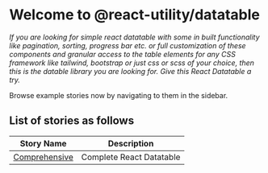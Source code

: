 
<Meta title="React Datatable" />

# Welcome to @react-utility/datatable

*If you are looking for simple react datatable with some in built functionality like pagination, sorting, progress bar etc. or full customization of these components and granular access to the table elements for any CSS framework like tailwind, bootstrap or just css or scss of your choice, then this is the datable library you are looking for. Give this React Datatable a try.*

Browse example stories now by navigating to them in the sidebar.

## List of stories as follows


Story Name | Description
---------- | -----------
<a className="subheading" href="?path=/story/basic-comprehensive--comprehensive">Comprehensive</a> | Complete React Datatable